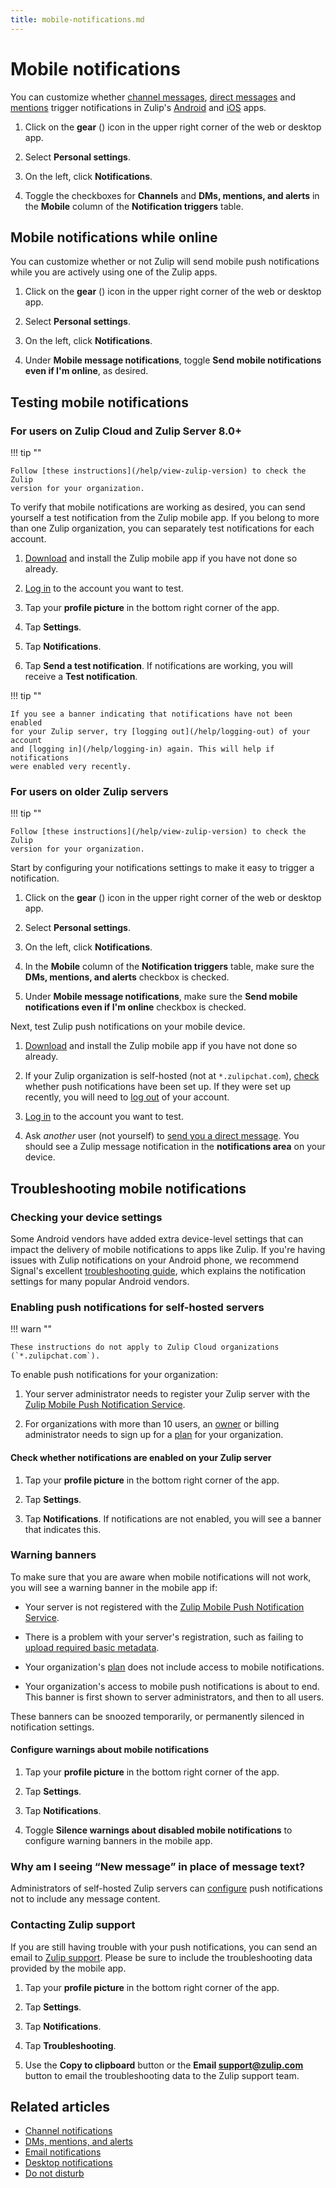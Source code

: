 ```yaml
---
title: mobile-notifications.md
---
```


# Mobile notifications

You can customize whether [channel messages](/help/channel-notifications),
[direct messages](/help/dm-mention-alert-notifications) and
[mentions][notifications-wildcard-mentions] trigger notifications in Zulip's
[Android](https://zulip.com/apps/ios) and [iOS](https://zulip.com/apps/ios)
apps.

<Tabs>
<TabItem label="desktop-web">

1. Click on the **gear** (<i class="zulip-icon zulip-icon-gear"></i>) icon in the upper
   right corner of the web or desktop app.

1. Select **Personal settings**.

1. On the left, click **Notifications**.



1. Toggle the checkboxes for **Channels** and **DMs, mentions, and alerts**
   in the **Mobile** column of the **Notification triggers** table.

</TabItem>
</Tabs>

[notifications-wildcard-mentions]: /help/dm-mention-alert-notifications#wildcard-mentions

## Mobile notifications while online

You can customize whether or not Zulip will send mobile push
notifications while you are actively using one of the Zulip apps.

<Tabs>
<TabItem label="desktop-web">

1. Click on the **gear** (<i class="zulip-icon zulip-icon-gear"></i>) icon in the upper
   right corner of the web or desktop app.

1. Select **Personal settings**.

1. On the left, click **Notifications**.



1. Under **Mobile message notifications**, toggle
   **Send mobile notifications even if I'm online**, as desired.

</TabItem>
</Tabs>

## Testing mobile notifications

### For users on Zulip Cloud and Zulip Server 8.0+

!!! tip ""

    Follow [these instructions](/help/view-zulip-version) to check the Zulip
    version for your organization.

To verify that mobile notifications are working as desired, you can send
yourself a test notification from the Zulip mobile app. If you belong to more
than one Zulip organization, you can separately test notifications for each
account.

<Tabs>
<TabItem label="mobile">

1. [Download](https://zulip.com/apps/) and install the Zulip mobile app if you
   have not done so already.

1. [Log in](/help/logging-in) to the account you want to test.


1. Tap your **profile picture** in the bottom right corner of the app.




1. Tap **Settings**.

1. Tap **Notifications**.

1. Tap **Send a test notification**. If notifications are working, you will
   receive a **Test notification**.

!!! tip ""

    If you see a banner indicating that notifications have not been enabled
    for your Zulip server, try [logging out](/help/logging-out) of your account
    and [logging in](/help/logging-in) again. This will help if notifications
    were enabled very recently.

</TabItem>
</Tabs>

### For users on older Zulip servers

!!! tip ""

    Follow [these instructions](/help/view-zulip-version) to check the Zulip
    version for your organization.

Start by configuring your notifications settings to make it easy to trigger a
notification.

<Tabs>
<TabItem label="desktop-web">

1. Click on the **gear** (<i class="zulip-icon zulip-icon-gear"></i>) icon in the upper
   right corner of the web or desktop app.

1. Select **Personal settings**.

1. On the left, click **Notifications**.



1. In the **Mobile** column of the **Notification triggers** table, make sure
   the **DMs, mentions, and alerts** checkbox is checked.

1. Under **Mobile message notifications**, make sure the **Send mobile
   notifications even if I'm online** checkbox is checked.

</TabItem>
</Tabs>

Next, test Zulip push notifications on your mobile device.

<Tabs>
<TabItem label="mobile">

1. [Download](https://zulip.com/apps/) and install the Zulip mobile app if you
   have not done so already.

1. If your Zulip organization is self-hosted (not at `*.zulipchat.com`),
   [check](/help/mobile-notifications#enabling-push-notifications-for-self-hosted-servers)
   whether push notifications have been set up. If they were set up recently,
   you will need to [log out](/help/logging-out) of your account.

1. [Log in](/help/logging-in) to the account you want to test.

1. Ask *another* user (not yourself) to [send you a direct
   message](/help/starting-a-new-direct-message). You should see a Zulip message
   notification in the **notifications area** on your device.

</TabItem>
</Tabs>

## Troubleshooting mobile notifications

### Checking your device settings

Some Android vendors have added extra device-level settings that can impact the
delivery of mobile notifications to apps like Zulip. If you're having issues
with Zulip notifications on your Android phone, we recommend Signal's excellent
[troubleshooting guide](https://support.signal.org/hc/en-us/articles/360007318711-Troubleshooting-Notifications#android_notifications_troubleshooting),
which explains the notification settings for many popular Android vendors.

### Enabling push notifications for self-hosted servers

!!! warn ""

    These instructions do not apply to Zulip Cloud organizations (`*.zulipchat.com`).

To enable push notifications for your organization:

<Tabs>
<TabItem label="instructions-for-all-platforms">

1. Your server administrator needs to register your Zulip server with the
   [Zulip Mobile Push Notification
   Service](https://zulip.readthedocs.io/en/stable/production/mobile-push-notifications.html).

1. For organizations with more than 10 users, an
   [owner](/help/roles-and-permissions) or billing administrator needs to sign
   up for a [plan](https://zulip.com/plans/#self-hosted) for your organization.

</TabItem>
</Tabs>

#### Check whether notifications are enabled on your Zulip server

<Tabs>
<TabItem label="mobile">

1. Tap your **profile picture** in the bottom right corner of the app.




1. Tap **Settings**.

1. Tap **Notifications**. If notifications are not enabled, you will see a
   banner that indicates this.

</TabItem>
</Tabs>

### Warning banners

To make sure that you are aware when mobile notifications will not work, you will
see a warning banner in the mobile app if:

- Your server is not registered with the [Zulip Mobile Push Notification
  Service](https://zulip.readthedocs.io/en/stable/production/mobile-push-notifications.html).

- There is a problem with your server's registration, such as failing to [upload
  required
  basic metadata](https://zulip.readthedocs.io/en/stable/production/mobile-push-notifications.html#uploading-basic-metadata).

- Your organization's [plan](https://zulip.com/plans/#self-hosted) does not
  include access to mobile notifications.

- Your organization's access to mobile push notifications is about to
  end. This banner is first shown to server administrators, and then
  to all users.

These banners can be snoozed temporarily, or permanently silenced in
notification settings.

#### Configure warnings about mobile notifications

<Tabs>
<TabItem label="mobile">

1. Tap your **profile picture** in the bottom right corner of the app.




1. Tap **Settings**.

1. Tap **Notifications**.

1. Toggle **Silence warnings about disabled mobile notifications** to
   configure warning banners in the mobile app.

</TabItem>
</Tabs>

### Why am I seeing “New message” in place of message text?

Administrators of self-hosted Zulip servers can
[configure](https://zulip.readthedocs.io/en/stable/production/mobile-push-notifications.html#security-and-privacy)
push notifications not to include any message content.

### Contacting Zulip support

If you are still having trouble with your push notifications, you can send an
email to [Zulip support](/help/contact-support). Please be sure to include the
troubleshooting data provided by the mobile app.

<Tabs>
<TabItem label="mobile">

1. Tap your **profile picture** in the bottom right corner of the app.




1. Tap **Settings**.

1. Tap **Notifications**.

1. Tap **Troubleshooting**.

1. Use the **Copy to clipboard** button or the **Email support@zulip.com**
   button to email the troubleshooting data to the Zulip support team.

</TabItem>
</Tabs>

## Related articles

* [Channel notifications](/help/channel-notifications)
* [DMs, mentions, and alerts](/help/dm-mention-alert-notifications)
* [Email notifications](/help/email-notifications)
* [Desktop notifications](/help/desktop-notifications)
* [Do not disturb](/help/do-not-disturb)


